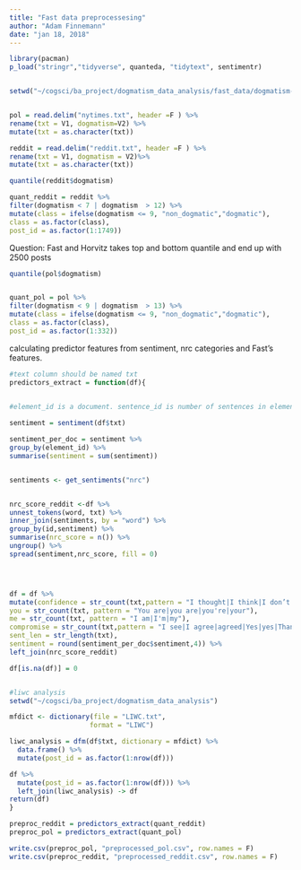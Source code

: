 ```yaml
---
title: "Fast data preprocessesing"
author: "Adam Finnemann"
date: "jan 18, 2018"
---
```


```r

library(pacman)
p_load("stringr","tidyverse", quanteda, "tidytext", sentimentr)


setwd("~/cogsci/ba_project/dogmatism_data_analysis/fast_data/dogmatism-master/data")


pol = read.delim("nytimes.txt", header =F ) %>% 
rename(txt = V1, dogmatism=V2) %>% 
mutate(txt = as.character(txt))

reddit = read.delim("reddit.txt", header =F ) %>% 
rename(txt = V1, dogmatism = V2)%>% 
mutate(txt = as.character(txt))
```


```r
quantile(reddit$dogmatism)

quant_reddit = reddit %>% 
filter(dogmatism < 7 | dogmatism  > 12) %>% 
mutate(class = ifelse(dogmatism <= 9, "non_dogmatic","dogmatic"),
class = as.factor(class),
post_id = as.factor(1:1749))

```
Question: Fast and Horvitz takes top and bottom quantile and end up with 2500 posts

```r
quantile(pol$dogmatism)


quant_pol = pol %>% 
filter(dogmatism < 9 | dogmatism  > 13) %>% 
mutate(class = ifelse(dogmatism <= 9, "non_dogmatic","dogmatic"),
class = as.factor(class),
post_id = as.factor(1:332))


```



calculating predictor features from sentiment, nrc categories and Fast's features.
```r




#text column should be named txt
predictors_extract = function(df){

  
#element_id is a document. sentence_id is number of sentences in element, and word_count is number of words per sentence

sentiment = sentiment(df$txt)

sentiment_per_doc = sentiment %>% 
group_by(element_id) %>% 
summarise(sentiment = sum(sentiment))


sentiments <- get_sentiments("nrc") 


nrc_score_reddit <-df %>%
unnest_tokens(word, txt) %>%
inner_join(sentiments, by = "word") %>% 
group_by(id,sentiment) %>% 
summarise(nrc_score = n()) %>% 
ungroup() %>% 
spread(sentiment,nrc_score, fill = 0)




df = df %>% 
mutate(confidence = str_count(txt,pattern = "I thought|I think|I don’t know|likely|probably|seem to be|I understood|I understand|I heard|maybe|I wonder|I wondered|personally"),
you = str_count(txt, pattern = "You are|you are|you're|your"),
me = str_count(txt, pattern = "I am|I'm|my"),
compromise = str_count(txt,pattern = "I see|I agree|agreed|Yes|yes|Thanks|thanks"),
sent_len = str_length(txt),
sentiment = round(sentiment_per_doc$sentiment,4)) %>% 
left_join(nrc_score_reddit) 

df[is.na(df)] = 0


#liwc analysis
setwd("~/cogsci/ba_project/dogmatism_data_analysis")

mfdict <- dictionary(file = "LIWC.txt", 
                    format = "LIWC")

liwc_analysis = dfm(df$txt, dictionary = mfdict) %>% 
  data.frame() %>% 
  mutate(post_id = as.factor(1:nrow(df)))

df %>% 
  mutate(post_id = as.factor(1:nrow(df))) %>% 
  left_join(liwc_analysis) -> df
return(df)
}

preproc_reddit = predictors_extract(quant_reddit)
preproc_pol = predictors_extract(quant_pol)

```
```r
write.csv(preproc_pol, "preprocessed_pol.csv", row.names = F)
write.csv(preproc_reddit, "preprocessed_reddit.csv", row.names = F)
```

